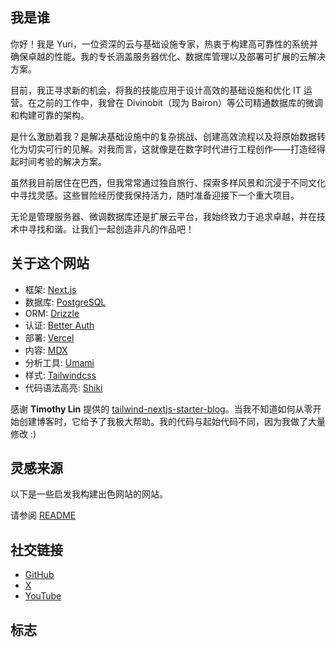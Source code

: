 ---
---

## 我是谁

你好！我是 Yuri，一位资深的云与基础设施专家，热衷于构建高可靠性的系统并确保卓越的性能。我的专长涵盖服务器优化、数据库管理以及部署可扩展的云解决方案。

目前，我正寻求新的机会，将我的技能应用于设计高效的基础设施和优化 IT 运营。在之前的工作中，我曾在 Divinobit（现为 Bairon）等公司精通数据库的微调和构建可靠的架构。

是什么激励着我？是解决基础设施中的复杂挑战、创建高效流程以及将原始数据转化为切实可行的见解。对我而言，这就像是在数字时代进行工程创作——打造经得起时间考验的解决方案。

虽然我目前居住在巴西，但我常常通过独自旅行、探索多样风景和沉浸于不同文化中寻找灵感。这些冒险经历使我保持活力，随时准备迎接下一个重大项目。

无论是管理服务器、微调数据库还是扩展云平台，我始终致力于追求卓越，并在技术中寻找和谐。让我们一起创造非凡的作品吧！

## 关于这个网站

- 框架: [Next.js](https://nextjs.org/)
- 数据库: [PostgreSQL](https://www.postgresql.org/)
- ORM: [Drizzle](https://orm.drizzle.team/)
- 认证: [Better Auth](https://www.better-auth.com/)
- 部署: [Vercel](https://vercel.com)
- 内容: [MDX](https://mdxjs.com/)
- 分析工具: [Umami](https://github.com/umami-software/umami)
- 样式: [Tailwindcss](https://tailwindcss.com)
- 代码语法高亮: [Shiki](https://github.com/shikijs/shiki)

感谢 **Timothy Lin** 提供的
[tailwind-nextjs-starter-blog](https://github.com/timlrx/tailwind-nextjs-starter-blog)。当我不知道如何从零开始创建博客时，它给予了我极大帮助。我的代码与起始代码不同，因为我做了大量修改 :)

## 灵感来源

以下是一些启发我构建出色网站的网站。

请参阅 [README](https://github.com/isyuricunha/website?tab=readme-ov-file#credits)

## 社交链接

- [GitHub](https://github.com/isyuricunha)
- [X](https://x.com/isyuricunha)
- [YouTube](https://www.youtube.com/@isyuricunha)

## 标志

<Logo />
